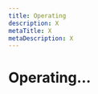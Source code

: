 ```yaml
---
title: Operating
description: X
metaTitle: X
metaDescription: X
---
```


# Operating...

<!-- This page is not displayed via navigation. Need to understand whether it needs to exist and if so, what content is appropriate to include. -->